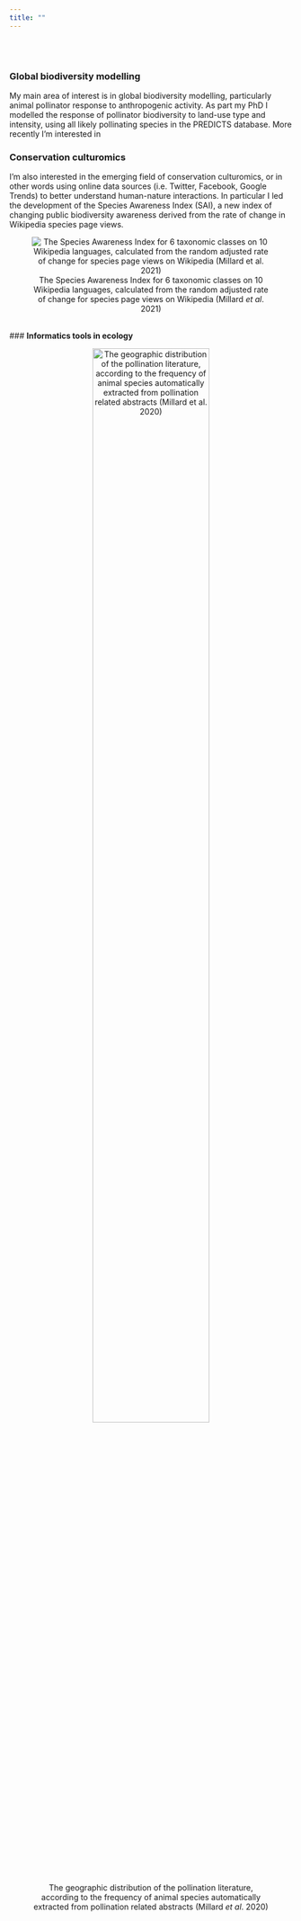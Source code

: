 ```yaml
---
title: ""
---
```


<br>
<br>
<div class = "row">
### **Global biodiversity modelling**
My main area of interest is in global biodiversity modelling, particularly animal pollinator response to anthropogenic activity. As part my PhD I modelled the response of pollinator biodiversity to land-use type and intensity, using all likely pollinating species in the PREDICTS database. More recently I'm interested in 


### **Conservation culturomics**
I'm also interested in the emerging field of conservation culturomics, or in other words using online data sources (i.e. Twitter, Facebook, Google Trends) to better understand human-nature interactions. In particular I led the development of the Species Awareness Index (SAI), a new index of changing public biodiversity awareness derived from the rate of change in Wikipedia species page views. 
<br>
<center>

![The Species Awareness Index for 6 taxonomic classes on 10 Wikipedia languages, calculated from the random adjusted rate of change for species page views on Wikipedia (Millard *et al*. 2021)](Figure_3.png)

</center>
<br>
### **Informatics tools in ecology**
<br>
<center>

![The geographic distribution of the  pollination literature, according to the frequency of animal species automatically extracted from pollination related abstracts (Millard *et al*. 2020)](abstract_geoparse-major-minor_ratio_14.png){#id .class width=70% height=70%}

</center>
<br>
</div>


